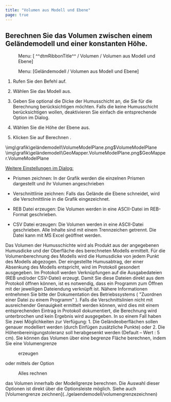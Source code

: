 ```yaml
---
title: "Volumen aus Modell und Ebene"
page: true
---
```

## Berechnen Sie das Volumen zwischen einem Gel&#228;ndemodell und einer konstanten H&#246;he.
<GeoDesigner> <Menu> Menu: [ ^^dtmRibbonTitle^^ / Volumen / Volumen aus Modell und Ebene] </Menu> </GeoDesigner><GeoMapper> <Menu> Menu: [Geländemodell / Volumen aus Modell und Ebene] </Menu> </GeoMapper>


1.  Rufen Sie den Befehl auf.

2.  W&#228;hlen Sie das Modell aus.

3.  Geben Sie <Bold> optional </Bold>  die Dicke der Humusschicht an, die Sie f&#252;r die Berechnung ber&#252;cksichtigen m&#246;chten. Falls die keine Humusschicht ber&#252;cksichtigen wollen, deaktivieren Sie einfach die entsprechende Option im Dialog.

4.  W&#228;hlen Sie die H&#246;he der Ebene aus.

5.  Klicken Sie auf <Border>Berechnen</Border> .




<GeoDesigner>
<Image>\img\grafik\geländemodell\VolumeModelPlane.png$VolumeModelPlane</Image>
</GeoDesigner>
<GeoMapper>
<Image>\img\grafik\geländemodell\GeoMapper.VolumeModelPlane.png$GeoMapper.VolumeModelPlane</Image>
</GeoMapper>


 <U>  <Bold> Weitere Einstellungen im Dialog: </Bold>  </U> 

- <Bold> Prismen zeichnen: </Bold>  In der Grafik werden die einzelnen Prismen dargestellt und ihr Volumen angeschrieben

- <Bold> Verschnittlinie zeichnen: </Bold> Falls das Gel&#228;nde die Ebene schneidet, wird die Verschnittlinie in die Grafik eingezeichnet.

- <Bold> REB Datei erzeugen: </Bold>  Die Volumen werden in eine ASCII-Datei im REB-Format geschrieben.

- <Bold> CSV Datei erzeugen: </Bold> Die Volumen werden in eine ASCII-Datei geschrieben. Alle Inhalte sind mit einem Trennzeichen getrennt. Die Datei kann mit <Italic> MS Excel </Italic>  ge&#246;ffnet werden.



<Success>
Das Volumen der Humusschichte wird als Produkt aus der angegebenen Humusdicke und der Oberfl&#228;che des berechneten Modells ermittelt. F&#252;r die Volumenberechnung des Modells wird die Humusdicke von jedem Punkt des Modells abgezogen. Der eingestellte Humusabtrag, der einer Absenkung des Modells entspricht, wird im Protokoll gesondert ausgegeben.
</Success>

<Success>
Im Protokoll werden Verkn&#252;pfungen auf die Ausgabedateien (REB und/oder CSV-Datei) erzeugt. Damit Sie diese Dateien direkt aus dem Protokoll &#246;ffnen k&#246;nnen, ist es notwendig, dass ein Programm zum &#214;ffnen mit der jeweiligen Dateiendung verkn&#252;pft ist. N&#228;here Informationen entnehmen Sie bitte der Dokumentation des Betriebssystems ( <Italic> &quot;Zuordnen einer Datei zu einem Programm&quot; </Italic> ).
</Success>

<Warning>
Falls die Verschnittslinien nicht mit ausreichender Genauigkeit ermittelt werden k&#246;nnen, wird dies mit einem entsprechenden Eintrag in Protokoll dokumentiert, die Berechnung wird unterbrochen und kein Ergebnis wird ausgegeben. In so einem Fall haben Sie zwei M&#246;glichkeiten zur Verf&#252;gung:
1.	Die Gel&#228;ndeoberfl&#228;chen sollen genauer modelliert werden (durch Einf&#252;gen zus&#228;tzliche Punkte) oder
2.	Die H&#246;henbereinigungstoleranz soll herabgesenkt werden (Default &#8211 Wert : 5 cm).
</Warning>

<Success>
Sie k&#246;nnen das Volumen &#252;ber eine begrenze Fl&#228;che berechnen, indem Sie eine Volumengrenze  <Menu>erzeugen </Menu> oder mittels der Option  <Menu>Alles rechnen</Menu>  das Volumen innerhalb der  Modellgrenze berechnen. Die Auswahl dieser Optionen ist direkt &#252;ber die Optionsleiste m&#246;glich. Siehe auch [Volumengrenze zeichnen](../gelaendemodell/volumengrenzezeichnen)
</Success>

